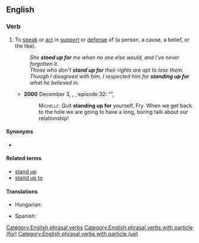 ==English==

===Verb===
{{en-verb|head=[[stand up]] [[for]]|stands up for|standing up for|stood up for}}

# {{lb|en|transitive}} To [[speak]] or [[act]] in [[support]] or [[defense]] of (a person, a cause, a belief, or the like).
#: ''She '''stood up for''' me when no one else would, and I've never forgotten it.''
#: ''Those who don't '''stand up for''' their rights are apt to lose them.''
#: ''Though I disagreed with him, I respected him for '''standing up for''' what he believed in.''
#* '''2000''' December 3, {{w|J. Stewart Burns}}, ''{{w|Futurama}}'', episode 32: “{{w|The Cryonic Woman}}”,
#*: <span style="font-variant:small-caps">Michelle:</span> Quit '''standing up for''' yourself, Fry. When we get back to the hole we are going to have a long, boring talk about our relationship!

====Synonyms====
* {{l|en|stick up for}}

====Related terms====
* [[stand up]]
* [[stand up to]]

====Translations====
{{trans-top|to speak or act in support or defense of}}
* Hungarian: {{t+|hu|kiáll}}
{{trans-mid}}
* Spanish: {{t|es|romper una lanza por}}
{{trans-bottom}}

[[Category:English phrasal verbs]]
[[Category:English phrasal verbs with particle (for)]]
[[Category:English phrasal verbs with particle (up)]]